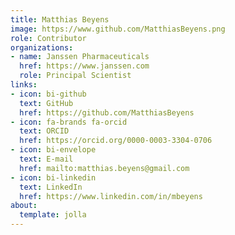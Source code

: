 ```yaml
---
title: Matthias Beyens
image: https://www.github.com/MatthiasBeyens.png
role: Contributor
organizations:
- name: Janssen Pharmaceuticals
  href: https://www.janssen.com
  role: Principal Scientist
links:
- icon: bi-github
  text: GitHub
  href: https://github.com/MatthiasBeyens
- icon: fa-brands fa-orcid
  text: ORCID
  href: https://orcid.org/0000-0003-3304-0706
- icon: bi-envelope
  text: E-mail
  href: mailto:matthias.beyens@gmail.com
- icon: bi-linkedin
  text: LinkedIn
  href: https://www.linkedin.com/in/mbeyens
about:
  template: jolla
---
```


